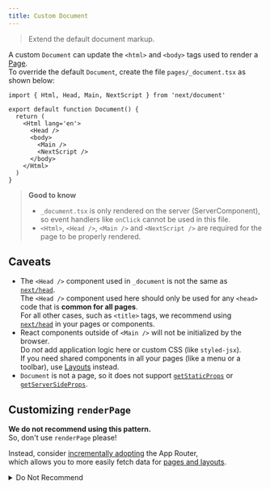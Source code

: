```yaml
---
title: Custom Document
---
```


> Extend the default document markup.

A custom `Document` can update the `<html>` and `<body>` tags used to render a [Page](/next-page/building-your-application/routing/pages-and-layouts).  
To override the default `Document`, create the file `pages/_document.tsx` as shown below:

```tsx filename="pages/_document.tsx"
import { Html, Head, Main, NextScript } from 'next/document'

export default function Document() {
  return (
    <Html lang='en'>
      <Head />
      <body>
        <Main />
        <NextScript />
      </body>
    </Html>
  )
}
```

> **Good to know**
>
> - `_document.tsx` is only rendered on the server (ServerComponent), so event handlers like `onClick` cannot be used in this file.
> - `<Html>`, `<Head />`, `<Main />` and `<NextScript />` are required for the page to be properly rendered.

## Caveats

- The `<Head />` component used in `_document` is not the same as [`next/head`](/next-page/api-reference/components/head).  
  The `<Head />` component used here should only be used for any `<head>` code that is **common for all pages**.  
  For all other cases, such as `<title>` tags, we recommend using [`next/head`](/next-page/api-reference/components/head) in your pages or components.
- React components outside of `<Main />` will not be initialized by the browser.  
  Do _not_ add application logic here or custom CSS (like `styled-jsx`).  
  If you need shared components in all your pages (like a menu or a toolbar), use [Layouts](/next-page/building-your-application/routing/pages-and-layouts#layout-pattern) instead.
- `Document` is not a page, so it does not support [`getStaticProps`](/next-page/building-your-application/data-fetching/get-static-props) or [`getServerSideProps`](/next-page/building-your-application/data-fetching/get-server-side-props).

## Customizing `renderPage`

**We do not recommend using this pattern.**  
So, don't use `renderPage` please!

Instead, consider [incrementally adopting](/docs/app/building-your-application/upgrading/app-router-migration) the App Router,  
which allows you to more easily fetch data for [pages and layouts](/docs/app/building-your-application/routing/layouts-and-templates).

<details>
  <summary>Do Not Recommend</summary>

Customizing `renderPage` is advanced  
and only needed for libraries like CSS-in-JS to support server-side rendering.  
This is not needed for built-in `styled-jsx` support.

```tsx filename="pages/_document.tsx"
import Document, { Html, Head, Main, NextScript, DocumentContext, DocumentInitialProps } from 'next/document'

class MyDocument extends Document {
  static async getInitialProps(ctx: DocumentContext): Promise<DocumentInitialProps> {
    const originalRenderPage = ctx.renderPage

    // Run the React rendering logic synchronously
    ctx.renderPage = () =>
      originalRenderPage({
        // Useful for wrapping the whole react tree
        enhanceApp: (App) => App,
        // Useful for wrapping in a per-page basis
        enhanceComponent: (Component) => Component,
      })

    // Run the parent `getInitialProps`, it now includes the custom `renderPage`
    const initialProps = await Document.getInitialProps(ctx)

    return initialProps
  }

  render() {
    return (
      <Html lang='en'>
        <Head />
        <body>
          <Main />
          <NextScript />
        </body>
      </Html>
    )
  }
}

export default MyDocument
```

> **Good to know**
>
> - `getInitialProps` in `_document` is not called during client-side transitions.
> - The `ctx` object for `_document` is equivalent to the one received in [`getInitialProps`](/next-page/api-reference/functions/get-initial-props#context-object), with the addition of `renderPage`.

</details>
